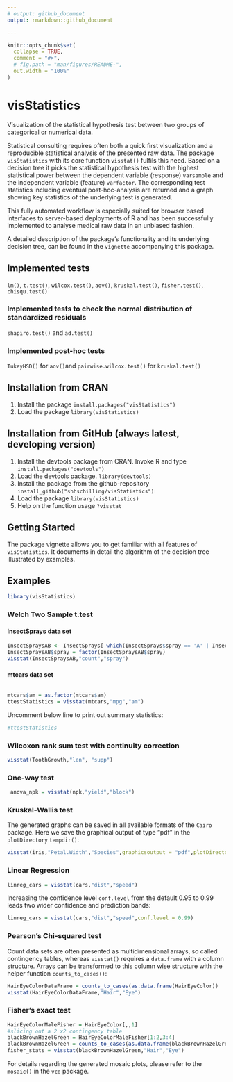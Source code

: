 ```yaml
---
# output: github_document
output: rmarkdown::github_document

---
```


<!-- README.md is automatically generated from README.Rmd. Please only edit this Rmd file! -->
<!-- knitr before every resubmission -->
```r
knitr::opts_chunk$set(
  collapse = TRUE,
  comment = "#>",
  # fig.path = "man/figures/README-",
  out.width = "100%"
)
```

# visStatistics

Visualization of the statistical hypothesis test between two groups of categorical or numerical data.

Statistical consulting  requires often both a quick first visualization and a reproducible statistical analysis 
of the presented raw data. The package `visStatistics` with its core function `visstat()` fulfils this need. 
Based on a decision tree it picks the statistical hypothesis test  with the highest statistical power between the dependent variable (response) `varsample` and the independent variable (feature) `varfactor`. 
The corresponding test statistics including eventual post-hoc-analysis are returned and 
a graph showing key statistics of the underlying test is generated. 

This fully automated workflow is especially suited for browser based interfaces to server-based
deployments of R and has been successfully implemented to analyse medical raw data in an unbiased fashion.
 
A detailed description of the package's functionality and its underlying decision tree, can be found in the `vignette` accompanying this package.

## Implemented tests
`lm()`, `t.test()`, `wilcox.test()`, `aov()`, `kruskal.test()`, `fisher.test()`, `chisqu.test()`

### Implemented tests to check the normal distribution of standardized residuals
`shapiro.test()` and `ad.test()`

### Implemented post-hoc tests
`TukeyHSD()` for `aov() `and `pairwise.wilcox.test()` for `kruskal.test()`


## Installation from CRAN
1. Install the package
`install.packages("visStatistics")`
2. Load the package
`library(visStatistics)`

## Installation from GitHub (always latest, developing version)
1. Install the devtools package from CRAN. Invoke R and type
`install.packages("devtools")`
2.  Load the devtools package.
`library(devtools)`
3. Install the package from the github-repository
`install_github("shhschilling/visStatistics")`
4. Load the package 
`library(visStatistics)`
5. Help on the function usage
`?visstat`

## Getting Started
The package vignette
allows you to get familiar with all features of `visStatistics`. It documents in detail the algorithm of the decision tree illustrated by examples. 

## Examples 

```r
library(visStatistics)
```
###  Welch Two Sample t.test

#### InsectSprays data set

```r
InsectSpraysAB <- InsectSprays[ which(InsectSprays$spray == 'A' | InsectSprays$spray == 'B'), ] 
InsectSpraysAB$spray = factor(InsectSpraysAB$spray)
visstat(InsectSpraysAB,"count","spray")
```

#### mtcars data set

```r

```

```r
mtcars$am = as.factor(mtcars$am)
ttestStatistics = visstat(mtcars,"mpg","am") 
```
Uncomment below line to print out summary statistics:
```r
#ttestStatistics
```

### Wilcoxon rank sum test with continuity correction

```r
visstat(ToothGrowth,"len", "supp")
```

### One-way test

```r
 anova_npk = visstat(npk,"yield","block")
```

### Kruskal-Wallis test
The generated graphs can be saved in all available formats of the `Cairo` package. 
Here we save the graphical output of type "pdf" in the `plotDirectory` `tempdir()`:
```r
visstat(iris,"Petal.Width","Species",graphicsoutput = "pdf",plotDirectory = tempdir())
```
### Linear Regression

```r
linreg_cars = visstat(cars,"dist","speed")
```
Increasing the confidence level `conf.level` from the default 0.95 to 0.99 leads two wider confidence and prediction bands:
```r
linreg_cars = visstat(cars,"dist","speed",conf.level = 0.99)
```
### Pearson's Chi-squared test

Count data sets are often presented as multidimensional arrays, so called contingency tables, whereas `visstat()` requires a `data.frame` with a column structure. Arrays can be transformed to this column wise structure with the helper function `counts_to_cases()`:
```r
HairEyeColorDataFrame = counts_to_cases(as.data.frame(HairEyeColor))
visstat(HairEyeColorDataFrame,"Hair","Eye")
```

###  Fisher's exact test

```r
HairEyeColorMaleFisher = HairEyeColor[,,1]
#slicing out a 2 x2 contingency table
blackBrownHazelGreen = HairEyeColorMaleFisher[1:2,3:4]
blackBrownHazelGreen = counts_to_cases(as.data.frame(blackBrownHazelGreen));
fisher_stats = visstat(blackBrownHazelGreen,"Hair","Eye")
```

For details regarding the generated mosaic plots, please refer to the `mosaic()` in the `vcd` package.
